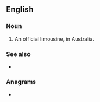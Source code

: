 ==English==

===Noun===
{{en-noun|head=[[z]] [[car]]}}

# {{lb|en|slang}} An official limousine, in Australia.

===See also===
* {{l|en|Z-car}}

===Anagrams===
* {{l|en|czar}}